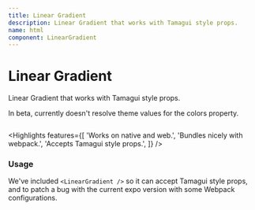 ```yaml
---
title: Linear Gradient
description: Linear Gradient that works with Tamagui style props.
name: html
component: LinearGradient
---
```


# Linear Gradient

<Description>Linear Gradient that works with Tamagui style props.</Description>

<Notice>In beta, currently doesn't resolve theme values for the colors property.</Notice>

<HeroContainer>
  <LinearGradientDemo />
</HeroContainer>

```jsx hero template=LinearGradient

```

<Highlights
  features={[
    'Works on native and web.',
    'Bundles nicely with webpack.',
    'Accepts Tamagui style props.',
  ]}
/>

### Usage

We've included `<LinearGradient />` so it can accept Tamagui style props, and to patch a bug with the current expo version with some Webpack configurations.
